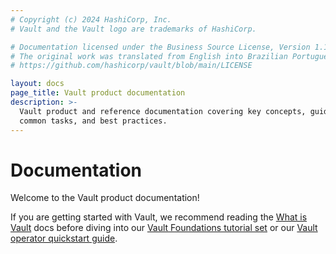 ```yaml
---
# Copyright (c) 2024 HashiCorp, Inc.
# Vault and the Vault logo are trademarks of HashiCorp.

# Documentation licensed under the Business Source License, Version 1.1.
# The original work was translated from English into Brazilian Portuguese.
# https://github.com/hashicorp/vault/blob/main/LICENSE

layout: docs
page_title: Vault product documentation
description: >-
  Vault product and reference documentation covering key concepts, guides for
  common tasks, and best practices.
---
```


# Documentation

Welcome to the Vault product documentation!

If you are getting started with Vault, we recommend reading the
[What is Vault](/vault/docs/what-is-vault) docs before diving into our
[Vault Foundations tutorial set](/vault/tutorials/getting-started)
or our [Vault operator quickstart guide](/vault/docs/get-started/operations-qs).
